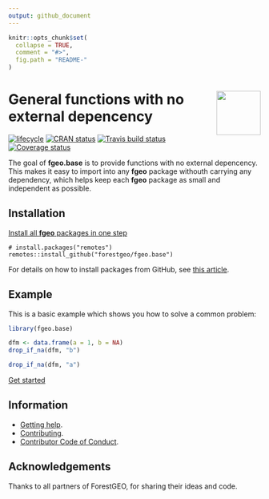 ```yaml
---
output: github_document 
---
```

<!-- README.md is generated from README.Rmd. Please edit that file -->

```r
knitr::opts_chunk$set(
  collapse = TRUE,
  comment = "#>",
  fig.path = "README-"
)
```

# <img src="https://i.imgur.com/vTLlhbp.png" align="right" height=88 /> General functions with no external depencency

[![lifecycle](https://img.shields.io/badge/lifecycle-experimental-orange.svg)](https://www.tidyverse.org/lifecycle/#experimental)
[![CRAN status](https://www.r-pkg.org/badges/version/fgeo.base)](https://cran.r-project.org/package=fgeo.base)
[![Travis build status](https://travis-ci.org/forestgeo/fgeo.base.svg?branch=master)](https://travis-ci.org/forestgeo/fgeo.base)
[![Coverage status](https://coveralls.io/repos/github/forestgeo/fgeo.base/badge.svg)](https://coveralls.io/r/forestgeo/fgeo.base?branch=master)

The goal of __fgeo.base__ is to provide functions with no external depencency. This makes it easy to import into any __fgeo__ package withouth carrying any dependency, which helps keep each __fgeo__ package as small and independent as possible.

## Installation

[Install all __fgeo__ packages in one step](https://forestgeo.github.io/fgeo/index.html#installation)

```
# install.packages("remotes")
remotes::install_github("forestgeo/fgeo.base")
```

For details on how to install packages from GitHub, see [this article](https://goo.gl/dQKEeg).

## Example

This is a basic example which shows you how to solve a common problem:

```r
library(fgeo.base)

dfm <- data.frame(a = 1, b = NA)
drop_if_na(dfm, "b")

drop_if_na(dfm, "a")
```

[Get started](https://forestgeo.github.io/fgeo/articles/fgeo.html)

## Information

* [Getting help](SUPPORT.md).
* [Contributing](CONTRIBUTING.md).
* [Contributor Code of Conduct](CODE_OF_CONDUCT.md).

## Acknowledgements

Thanks to all partners of ForestGEO, for sharing their ideas and code.
